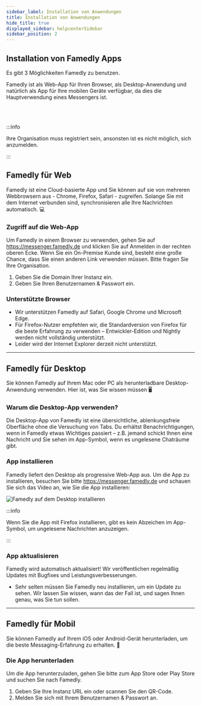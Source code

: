 ```yaml
---
sidebar_label: Installation von Anwendungen
title: Installation von Anwendungen
hide_title: true
displayed_sidebar: helpcenterSidebar
sidebar_position: 2
---
```


<div class="hero hero--primary">
  <div class="container">
    <h2 class="hero__title">Installation von Famedly Apps</h2>
    <p class="hero__subtitle">Es gibt 3 Möglichkeiten Famedly zu benutzen.</p>
    <p>Famedly ist als Web-App für Ihren Browser, als Desktop-Anwendung und natürlich als App für Ihre mobilen Geräte verfügbar, da dies die Hauptverwendung eines Messengers ist.</p>
  </div>
</div>
<br></br>

:::info

Ihre Organisation muss registriert sein, ansonsten ist es nicht möglich, sich anzumelden.

:::

## Famedly für Web

Famedly ist eine Cloud-basierte App und Sie können auf sie von mehreren Webbrowsern aus - Chrome, Firefox, Safari - zugreifen. Solange Sie mit dem Internet verbunden sind, synchronisieren alle Ihre Nachrichten automatisch. 💻

### Zugriff auf die Web-App

Um Famedly in einem Browser zu verwenden, gehen Sie auf https://messenger.famedly.de und klicken Sie auf Anmelden in der rechten oberen Ecke. Wenn Sie ein On-Premise Kunde sind, besteht eine große Chance, dass Sie einen anderen Link verwenden müssen. Bitte fragen Sie Ihre Organisation.

1. Geben Sie die Domain Ihrer Instanz ein.
2. Geben Sie Ihren Benutzernamen & Passwort ein.

### Unterstützte Browser

- Wir unterstützen Famedly auf Safari, Google Chrome und Microsoft Edge.
- Für Firefox-Nutzer empfehlen wir, die Standardversion von Firefox für die beste Erfahrung zu verwenden – Entwickler-Edition und Nightly werden nicht vollständig unterstützt.
- Leider wird der Internet Explorer derzeit nicht unterstützt.

---

## Famedly für Desktop

Sie können Famedly auf Ihrem Mac oder PC als herunterladbare Desktop-Anwendung verwenden. Hier ist, was Sie wissen müssen 🖥️

### Warum die Desktop-App verwenden?

Die Desktop-App von Famedly ist eine übersichtliche, ablenkungsfreie Oberfläche ohne die Versuchung von Tabs. Du erhältst Benachrichtigungen, wenn in Famedly etwas Wichtiges passiert – z.B. jemand schickt Ihnen eine Nachricht und Sie sehen im App-Symbol, wenn es ungelesene Chaträume gibt.

### App installieren

Famedly liefert den Desktop als progressive Web-App aus. Um die App zu installieren, besuchen Sie bitte https://messenger.famedly.de und schauen Sie sich das Video an, wie Sie die App installieren:

![Famedly auf dem Desktop installieren](/img/install-famedly.gif)

:::info

Wenn Sie die App mit Firefox installieren, gibt es kein Abzeichen im App-Symbol, um ungelesene Nachrichten anzuzeigen.

:::

### App aktualisieren

Famedly wird automatisch aktualisiert! Wir veröffentlichen regelmäßig Updates mit Bugfixes und Leistungsverbesserungen.
- Sehr selten müssen Sie Famedly neu installieren, um ein Update zu sehen. Wir lassen Sie wissen, wann das der Fall ist, und sagen Ihnen genau, was Sie tun sollen.

---

## Famedly für Mobil

Sie können Famedly auf Ihrem iOS oder Android-Gerät herunterladen, um die beste Messaging-Erfahrung zu erhalten. 🤳

### Die App herunterladen

Um die App herunterzuladen, gehen Sie bitte zum App Store oder Play Store und suchen Sie nach Famedly.

1. Geben Sie Ihre Instanz URL ein oder scannen Sie den QR-Code.
2. Melden Sie sich mit Ihrem Benutzernamen & Passwort an.
